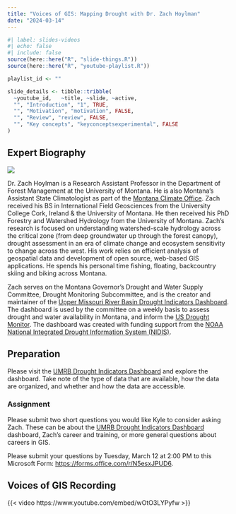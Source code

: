 ```yaml
---
title: "Voices of GIS: Mapping Drought with Dr. Zach Hoylman"
date: "2024-03-14"
---
```


```r
#| label: slides-videos
#| echo: false
#| include: false
source(here::here("R", "slide-things.R"))
source(here::here("R", "youtube-playlist.R"))

playlist_id <- ""

slide_details <- tibble::tribble(
  ~youtube_id,   ~title, ~slide, ~active,
  "", "Introduction", "1", TRUE,
  "", "Motivation", "motivation", FALSE,
  "", "Review", "review", FALSE,
  "", "Key concepts", "keyconceptsexperimental", FALSE
)
```

## Expert Biography

![](/content/img/zach_hoylman.jpg){fig-align="center" fig-alt="Zach Hoylman."}

Dr. Zach Hoylman is a Research Assistant Professor in the Department of Forest Management at the University of Montana. He is also Montana's Assistant State Climatologist as part of the [Montana Climate Office](https://climate.umt.edu){target="_blank"}. Zach received his BS in International Field Geosciences from the University College Cork, Ireland & the University of Montana. He then received his PhD Forestry and Watershed Hydrology from the University of Montana.  Zach's research is focused on understanding watershed-scale hydrology across the critical zone (from deep groundwater up through the forest canopy), drought assessment in an era of climate change and ecosystem sensitivity to change across the west. His work relies on efficient analysis of geospatial data and development of open source, web-based GIS applications.  He spends his personal time fishing, floating, backcountry skiing and biking across Montana.
 
Zach serves on the Montana Governor's Drought and Water Supply Committee, Drought Monitoring Subcommittee, and is the creator and maintainer of the [Upper Missouri River Basin Drought Indicators Dashboard](https://drought.climate.umt.edu){target="_blank"}. The dashboard is used by the committee on a weekly basis to assess drought and water availability in Montana, and inform the [US Drought Monitor](https://droughtmonitor.unl.edu){target="_blank"}. The dashboard was created with funding support from the [NOAA National Integrated Drought Information System (NIDIS)](https://www.drought.gov){target="_blank"}.

## Preparation
Please visit the [UMRB Drought Indicators Dashboard](https://drought.climate.umt.edu){target="_blank"} and explore the dashboard. Take note of the type of data that are available, how the data are organized, and whether and how the data are accessible.

### Assignment
Please submit two short questions you would like Kyle to consider asking Zach. These can be about the [UMRB Drought Indicators Dashboard](https://drought.climate.umt.edu){target="_blank"} dashboard, Zach's career and training, or more general questions about careers in GIS.

Please submit your questions by Tuesday, March 12 at 2:00 PM to this Microsoft Form: <https://forms.office.com/r/N5esxJPUD6>{target="_blank"}.

## Voices of GIS Recording
{{< video https://www.youtube.com/embed/wOtO3LYPyfw >}}
